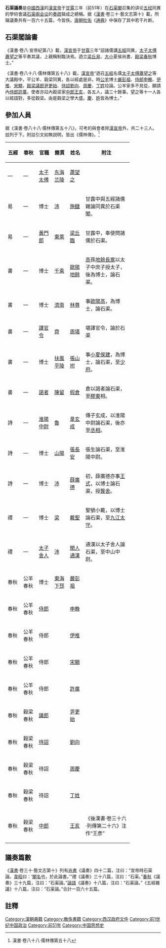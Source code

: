 '''石渠議奏'''是[[中國|中國]][[西漢|西漢]]的[[漢宣帝|漢宣帝]]于[[甘露_(西汉)|甘露]]三年（前51年）在[[石渠閣|石渠閣]]召集的讲论[[五经|五经]]同異的學術會議[[石渠阁会议|石渠阁会议]]的[[奏疏|奏疏]]辑成之總稱。据《[[漢書|漢書]]·卷三十·藝文志第十》載，所辑議奏共有一百六十五篇，今皆佚。[[唐朝|唐朝]][[杜佑|杜佑]]《[[通典|通典]]》中保存了其中若干片断。

==石渠閣論書==
《漢書·卷八·宣帝紀第八》載，[[漢宣帝|漢宣帝]]于[[甘露|甘露]]三年“詔諸儒講[[五經|五經]]同異，[[太子太傅|太子太傅]][[蕭望之|蕭望之]]等平奏其議，上親稱制臨決焉。迺立[[梁丘易|梁丘易]]、[[大夏侯尚書|大]][[小夏侯尚書|小]]夏侯尚書、[[穀梁春秋|穀梁春秋]]博士。”

《漢書·卷八十八·儒林傳第五十八》載，[[漢宣帝|漢宣帝]]“迺召[[五經|五經]]名儒[[太子太傅|太子太傅]][[蕭望之|蕭望之]]等大議殿中，平公羊、穀梁同異，各以經處是非。時[[公羊傳|公羊]]博士[[嚴彭祖|嚴彭祖]]、[[侍郎|侍郎]][[申輓|申輓]]、[[伊推|伊推]]、[[宋顯|宋顯]]，[[穀梁傳|穀梁]][[議郎|議郎]][[尹更始|尹更始]]、[[待詔|待詔]][[劉向|劉向]]、[[周慶|周慶]]、[[丁姓|丁姓]]竝論。公羊家多不見從，願請內[[侍郎|侍郎]][[許廣|許廣]]，使者亦竝內穀梁家[[中郎|中郎]][[王亥|王亥]]，各五人，議三十餘事。望之等十一人各以經誼對，多從穀梁。由是穀梁之學大盛。[[周慶|慶]]、[[丁姓|姓]]皆為博士。”

==參加人員==
据《漢書·卷八十八·儒林傳第五十八》，可考的與會者除[[漢宣帝|漢宣帝]]外，共二十三人。玆列于下。附註引文如無説明，皆出《儒林傳》。<ref>漢書·卷八十八·儒林傳第五十八</ref>
{|class="toccolours" border="1" cellpadding="4" cellspacing="0" style="border-collapse: collapse; margin:1 auto;"
|- style="text-align: Center;"
!width="10%"|'''五經'''
!width="10%"|'''春秋'''
!width="10%"|'''官職'''
!width="10%"|'''籍貫'''
!width="10%"|'''姓名'''
!width="30%"|'''附注''' 
|-
| —||—||[[太子太傅|太子太傅]]||[[东海郡|东海]][[兰陵县|兰陵]]||[[蕭望之|蕭望之]]||
|-
| 易||—||博士||[[沛郡|沛]]||[[施讎|施讎]]||甘露中與五經諸儒雜論同異於石渠閣。  
|-
| 易||—||[[黃門郎|黃門郎]]||[[東萊郡|東萊]]||[[梁丘臨|梁丘臨]]||甘露中，奉使問諸儒於石渠。
|-
| 書||—||博士||[[千乘郡|千乘]]||[[歐陽地餘|歐陽地餘]]||[[歐陽高|高]]孫[[歐陽地餘|地餘長賔]]以太子中庶子授太子，後為博士，論石渠。 
|-
| 書||—||博士||[[濟南郡|濟南]]||[[林尊|林尊]]||事[[歐陽高|歐陽高]]，為博士，論石渠。
|-
| 書||—||[[譯官令|譯官令]]||[[齊郡|齊]]||[[周堪|周堪]]||堪譯官令，論於石渠   
|-
| 書||—||博士||[[扶風郡|扶風]][[平陵|平陵]]||[[張山拊|張山拊]]||事[[夏侯建|小夏侯建]]，為博士，論石渠，至[[少府|少府]]。   
|-
| 書||—||[[謁者|謁者]]||[[陳留郡|陳留]]||[[假倉|假倉]]||倉以謁者論石渠，至[[膠東國|膠東]]相。   
|-
| 詩||—||[[淮陽國|淮陽]][[中尉_(古代官制)|中尉]]||[[魯國_(漢朝)|魯]]||[[韋玄成|韋玄成]]||傳子玄成，以淮陽中尉論石渠，後亦至[[丞相|丞相]]。   
|-
| 詩||—||博士||[[山陽郡|山陽]]||[[張長安|張長安]]||張生論石渠，至淮陽中尉。   
|-
| 詩||—||博士||[[沛郡|沛]]||[[薛廣德|薛廣德]]||初，薛廣德亦事[[王式_(漢朝)|王式]]，以博士論石渠，授[[龔舍|龔舍]]。   
|-
| 禮||—||博士||[[梁國_(漢朝)|梁]]||[[戴聖|戴聖]]||聖號小戴，以博士論石渠，至[[九江郡|九江]][[太守|太守]]。   
|-
| 禮||—||[[太子舍人|太子舍人]]||[[沛郡|沛]]||[[聞人通漢|聞人通漢]]||通漢以太子舍人論石渠，至中山中尉。   
|-
| 春秋||公羊春秋||博士||[[東海郡|東海]][[下邳县|下邳]]||[[嚴彭祖|嚴彭祖]]||   
|-
| 春秋||公羊春秋||[[侍郎|侍郎]]||||[[申輓|申輓]]||   
|-
| 春秋||公羊春秋||侍郎||||[[伊推|伊推]]||   
|-
| 春秋||公羊春秋||侍郎||||[[宋顯|宋顯]]||   
|-
| 春秋||公羊春秋||侍郎||||[[許廣|許廣]]||  
|-
| 春秋||穀梁春秋||[[議郎|議郎]]||||[[尹更始|尹更始]]|| 
|-
| 春秋||穀梁春秋||[[待詔_(官職)|待詔]]||||[[劉向|劉向]]|| 
|-
| 春秋||穀梁春秋||待詔||||[[周慶_(西漢學者)|周慶]]|| 
|-
| 春秋||穀梁春秋||待詔||||[[丁姓_(西漢學者)|丁姓]]|| 
|-
| 春秋||穀梁春秋||[[中郎|中郎]]||||[[王亥_(西漢學者)|王亥]]||《後漢書·卷三十六·列傳第二十六》注作“王彥”          
|}

==議奏篇數==
《[[漢書|漢書]]·卷三十·藝文志第十》列有[[尚書|尚書]]《議奏》四十二篇，注曰：“宣帝時石渠論。[[韋昭|韋昭]]曰：‘[[石渠閣|閣名]]也，於此論書。’”禮《議奏》三十八篇，注曰：“石渠。”[[春秋|春秋]]《議奏》三十九篇，注曰：“石渠論。”[[論語|論語]]《議奏》十八篇，注曰：“石渠論。”《五經雜議》十八篇，注曰：“石渠論。”合計一百六十五篇。

==註釋==
{{reflist}}

[[Category:漢朝典籍|Category:漢朝典籍]]
[[Category:散佚書籍|Category:散佚書籍]]
[[Category:西汉政府文件|Category:西汉政府文件]]
[[Category:前1世纪中国政治|Category:前1世纪中国政治]]
[[Category:前51年|Category:前51年]]
[[Category:中国思想史|Category:中国思想史]]